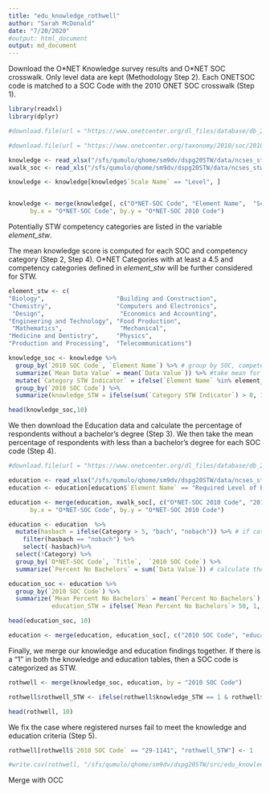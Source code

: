 ```yaml
---
title: "edu_knowledge_rothwell"
author: "Sarah McDonald"
date: "7/20/2020"
#output: html_document
output: md_document
---
```


Download the O*NET Knowledge survey results and O\*NET SOC crosswalk. Only level data are kept (Methodology Step 2). Each ONETSOC code is matched to a SOC Code with the 2010 ONET SOC crosswalk (Step 1).
```r
library(readxl)
library(dplyr)

#download.file(url = "https://www.onetcenter.org/dl_files/database/db_24_3_excel/Knowledge.xlsx", destfile = "/sfs/qumulo/qhome/sm9dv/dspg20STW/data/ncses_stw/original/onet/knowledge.xlsx")

#download.file(url = "https://www.onetcenter.org/taxonomy/2010/soc/2010_to_SOC_Crosswalk.xls?fmt=xls", destfile = "/sfs/qumulo/qhome/sm9dv/dspg20STW/data/ncses_stw/original/onet/2010_to_SOC_Crosswalk.xls")

knowledge <- read_xlsx("/sfs/qumulo/qhome/sm9dv/dspg20STW/data/ncses_stw/original/onet/knowledge.xlsx")
xwalk_soc <- read_xls("/sfs/qumulo/qhome/sm9dv/dspg20STW/data/ncses_stw/original/onet/2010_to_SOC_Crosswalk.xls", skip =3)

knowledge <- knowledge[knowledge$`Scale Name` == "Level", ]


knowledge <- merge(knowledge[, c("O*NET-SOC Code", "Element Name",  "Scale Name", "Data Value")], xwalk_soc[, c("O*NET-SOC 2010 Code", "2010 SOC Code")],
      by.x = "O*NET-SOC Code", by.y = "O*NET-SOC 2010 Code")

```

Potentially STW competency categories are listed in the variable _element\_stw_.

The mean knowledge score is computed for each SOC and competency category (Step 2, Step 4). O\*NET Categories with at least a 4.5 and competency categories defined in _element\_stw_ will be further considered for STW.

```r

element_stw <- c(
"Biology",                    "Building and Construction",
"Chemistry",                  "Computers and Electronics", 
 "Design",                     "Economics and Accounting",  
"Engineering and Technology", "Food Production",           
 "Mathematics",                "Mechanical",                
"Medicine and Dentistry",     "Physics",                   
"Production and Processing",  "Telecommunications")

knowledge_soc <- knowledge %>% 
  group_by(`2010 SOC Code`, `Element Name`) %>% # group by SOC, competency category
  summarize(`Mean Data Value` = mean(`Data Value`)) %>% #take mean for each SOC, competency category grouping
  mutate(`Category STW Indicator` = ifelse(`Element Name` %in% element_stw & `Mean Data Value`>= 4.5, 1, 0)) %>% # if STW competency category and mean value is greater than 4.5, that specific SOC, competency category combination is considered STW for knowledge
  group_by(`2010 SOC Code`) %>%
  summarize(knowledge_STW = ifelse(sum(`Category STW Indicator`) > 0, 1, 0)) # to pass the knowledge STW definition, only one of the SOC, copetency category combinations must have a 1

head(knowledge_soc,10)
```

We then download the Education data and calculate the percentage of respondents without a bachelor's degree (Step 3). We then take the mean percentage of respondents with less than a bachelor’s degree for each SOC code (Step 4).
```r
#download.file(url = "https://www.onetcenter.org/dl_files/database/db_24_3_excel/Education%2C%20Training%2C%20and%20Experience.xlsx", destfile = "/sfs/qumulo/qhome/sm9dv/dspg20STW/data/ncses_stw/original/onet/education.xlsx")

education <- read_xlsx("/sfs/qumulo/qhome/sm9dv/dspg20STW/data/ncses_stw/original/onet/education.xlsx")
education <- education[education$`Element Name` == "Required Level of Education", c("O*NET-SOC Code","Title",  "Category", "Data Value")]

education <- merge(education, xwalk_soc[, c("O*NET-SOC 2010 Code", "2010 SOC Code")],
      by.x = "O*NET-SOC Code", by.y = "O*NET-SOC 2010 Code")

education <- education  %>%
  mutate(hasbach = ifelse(Category > 5, "bach", "nobach")) %>% # if category is greater than 5, the percentage cooresponds to bachelor's degree or higher.
    filter(hasbach == "nobach") %>%
    select(-hasbach)%>%
  select(!Category) %>%
  group_by(`O*NET-SOC Code`, `Title`,  `2010 SOC Code`) %>%
  summarize(`Percent No Bachelors` = sum(`Data Value`)) # calculate the percentage of respondents for each O*NET without a bachelor's degree

education_soc <- education %>%
  group_by(`2010 SOC Code`) %>%
  summarize(`Mean Percent No Bachelors` = mean(`Percent No Bachelors`), 
            education_STW = ifelse(`Mean Percent No Bachelors`> 50, 1, 0)) # take the mean percentage of respondents with less than a bachelor’s degree for each SOC code

head(education_soc, 10)

education <- merge(education, education_soc[, c("2010 SOC Code", "education_STW" )], by = "2010 SOC Code")

```

Finally, we merge our knowledge and education findings together. If there is a "1" in both the knowledge and education tables, then a SOC code is categorized as STW. 
```r
rothwell <- merge(knowledge_soc, education, by = "2010 SOC Code")

rothwell$rothwell_STW <- ifelse(rothwell$knowledge_STW == 1 & rothwell$education_STW ==1, 1, 0)

head(rothwell, 10)
```

We fix the case where registered nurses fail to meet the knowledge and education criteria (Step 5).
```r
rothwell[rothwell$`2010 SOC Code` == "29-1141", "rothwell_STW"] <- 1

#write.csv(rothwell, "/sfs/qumulo/qhome/sm9dv/dspg20STW/src/edu_knowledge_rothwell/rothwell.csv")
```

Merge with OCC
